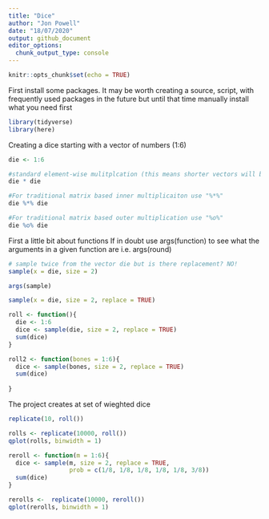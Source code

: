 ```yaml
---
title: "Dice"
author: "Jon Powell"
date: "18/07/2020"
output: github_document
editor_options: 
  chunk_output_type: console
---
```


```r
knitr::opts_chunk$set(echo = TRUE)
```

First install some packages. It may be worth creating a source, script, with frequently used packages in the future but until that time manually install what you need first

```r
library(tidyverse)
library(here)

```

Creating a dice starting with a vector of numbers (1:6) 

```r
die <- 1:6

#standard element-wise mulitplcation (this means shorter vectors will be recyled in order to produce results if vectors are of uneven lengths)
die * die

#For traditional matrix based inner multiplicaiton use "%*%"
die %*% die

#For traditional matrix based outer multiplication use "%o%"
die %o% die

```

First a little bit about functions
If in doubt use args(function) to see what the arguments in a given function are i.e. args(round)

```r
# sample twice from the vector die but is there replacement? NO!
sample(x = die, size = 2)

args(sample)

sample(x = die, size = 2, replace = TRUE)

roll <- function(){
  die <- 1:6
  dice <- sample(die, size = 2, replace = TRUE)
  sum(dice)
}

roll2 <- function(bones = 1:6){
  dice <- sample(bones, size = 2, replace = TRUE)
  sum(dice)
  
}

```

The project creates at set of wieghted dice
```r

replicate(10, roll())

rolls <- replicate(10000, roll())
qplot(rolls, binwidth = 1)

reroll <- function(m = 1:6){
  dice <- sample(m, size = 2, replace = TRUE,
                 prob = c(1/8, 1/8, 1/8, 1/8, 1/8, 3/8))
  sum(dice)
}

rerolls <-  replicate(10000, reroll())
qplot(rerolls, binwidth = 1)

```

